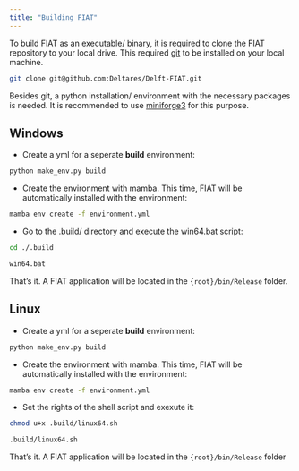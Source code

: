```yaml
---
title: "Building FIAT"
---
```


To build FIAT as an executable/ binary, it is required to clone the FIAT repository to your local drive.
This required [git](https://git-scm.com/) to be installed on your local machine.

```bash
git clone git@github.com:Deltares/Delft-FIAT.git
```

Besides git, a python installation/ environment with the necessary packages is needed.
It is recommended to use [miniforge3](../general/conda.qmd) for this purpose.

::: {.panel-tabset}

## Windows

- Create a yml for a seperate **build** environment:

```bash
python make_env.py build
```

- Create the environment with mamba. This time, FIAT will be automatically installed with the environment:

```bash
mamba env create -f environment.yml
```

- Go to the .build/ directory and execute the win64.bat script:

```bash
cd ./.build

win64.bat
```

That's it.
A FIAT application will be located in the `{root}/bin/Release` folder.

## Linux

- Create a yml for a seperate **build** environment:

```bash
python make_env.py build
```

- Create the environment with mamba. This time, FIAT will be automatically installed with the environment:

```bash
mamba env create -f environment.yml
```

- Set the rights of the shell script and exexute it:

```bash
chmod u+x .build/linux64.sh

.build/linux64.sh
```

That's it.
A FIAT application will be located in the `{root}/bin/Release` folder

:::
